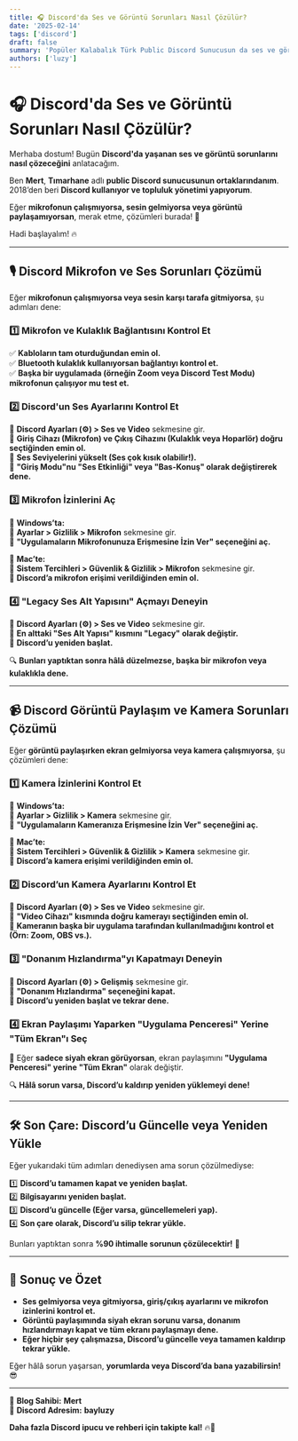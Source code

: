 ```yaml
---
title: 🎧 Discord'da Ses ve Görüntü Sorunları Nasıl Çözülür?
date: '2025-02-14'
tags: ['discord']
draft: false
summary: 'Popüler Kalabalık Türk Public Discord Sunucusun da ses ve görüntü sorunları nasıl çözülür?'
authors: ['luzy']
---
```

# 🎧 Discord'da Ses ve Görüntü Sorunları Nasıl Çözülür?

Merhaba dostum! Bugün **Discord'da yaşanan ses ve görüntü sorunlarını nasıl çözeceğini** anlatacağım.  

Ben **Mert**, **Tımarhane** adlı **public Discord sunucusunun ortaklarındanım**.  
2018’den beri **Discord kullanıyor ve topluluk yönetimi yapıyorum**.  

Eğer **mikrofonun çalışmıyorsa, sesin gelmiyorsa veya görüntü paylaşamıyorsan**, merak etme, çözümleri burada! 🚀  

Hadi başlayalım! 🔥  

---

## 🎙 **Discord Mikrofon ve Ses Sorunları Çözümü**  

Eğer **mikrofonun çalışmıyorsa veya sesin karşı tarafa gitmiyorsa**, şu adımları dene:  

### **1️⃣ Mikrofon ve Kulaklık Bağlantısını Kontrol Et**  
✅ **Kabloların tam oturduğundan emin ol.**  
✅ **Bluetooth kulaklık kullanıyorsan bağlantıyı kontrol et.**  
✅ **Başka bir uygulamada (örneğin Zoom veya Discord Test Modu) mikrofonun çalışıyor mu test et.**  

### **2️⃣ Discord'un Ses Ayarlarını Kontrol Et**  
🔹 **Discord Ayarları (⚙️) > Ses ve Video** sekmesine gir.  
🔹 **Giriş Cihazı (Mikrofon) ve Çıkış Cihazını (Kulaklık veya Hoparlör) doğru seçtiğinden emin ol.**  
🔹 **Ses Seviyelerini yükselt (Ses çok kısık olabilir!).**  
🔹 **"Giriş Modu"nu "Ses Etkinliği" veya "Bas-Konuş" olarak değiştirerek dene.**  

### **3️⃣ Mikrofon İzinlerini Aç**  
📌 **Windows’ta:**  
🔹 **Ayarlar > Gizlilik > Mikrofon** sekmesine gir.  
🔹 **"Uygulamaların Mikrofonunuza Erişmesine İzin Ver" seçeneğini aç.**  

📌 **Mac’te:**  
🔹 **Sistem Tercihleri > Güvenlik & Gizlilik > Mikrofon** sekmesine gir.  
🔹 **Discord’a mikrofon erişimi verildiğinden emin ol.**  

### **4️⃣ "Legacy Ses Alt Yapısını" Açmayı Deneyin**  
🔹 **Discord Ayarları (⚙️) > Ses ve Video** sekmesine gir.  
🔹 **En alttaki "Ses Alt Yapısı" kısmını "Legacy" olarak değiştir.**  
🔹 **Discord’u yeniden başlat.**  

🔍 **Bunları yaptıktan sonra hâlâ düzelmezse, başka bir mikrofon veya kulaklıkla dene.**  

---

## 📹 **Discord Görüntü Paylaşım ve Kamera Sorunları Çözümü**  

Eğer **görüntü paylaşırken ekran gelmiyorsa veya kamera çalışmıyorsa**, şu çözümleri dene:  

### **1️⃣ Kamera İzinlerini Kontrol Et**  
📌 **Windows’ta:**  
🔹 **Ayarlar > Gizlilik > Kamera** sekmesine gir.  
🔹 **"Uygulamaların Kameranıza Erişmesine İzin Ver" seçeneğini aç.**  

📌 **Mac’te:**  
🔹 **Sistem Tercihleri > Güvenlik & Gizlilik > Kamera** sekmesine gir.  
🔹 **Discord’a kamera erişimi verildiğinden emin ol.**  

### **2️⃣ Discord’un Kamera Ayarlarını Kontrol Et**  
🔹 **Discord Ayarları (⚙️) > Ses ve Video** sekmesine gir.  
🔹 **"Video Cihazı" kısmında doğru kamerayı seçtiğinden emin ol.**  
🔹 **Kameranın başka bir uygulama tarafından kullanılmadığını kontrol et (Örn: Zoom, OBS vs.).**  

### **3️⃣ "Donanım Hızlandırma"yı Kapatmayı Deneyin**  
🔹 **Discord Ayarları (⚙️) > Gelişmiş** sekmesine gir.  
🔹 **"Donanım Hızlandırma" seçeneğini kapat.**  
🔹 **Discord’u yeniden başlat ve tekrar dene.**  

### **4️⃣ Ekran Paylaşımı Yaparken "Uygulama Penceresi" Yerine "Tüm Ekran"ı Seç**  
🔹 Eğer **sadece siyah ekran görüyorsan**, ekran paylaşımını **"Uygulama Penceresi" yerine "Tüm Ekran"** olarak değiştir.  

🔍 **Hâlâ sorun varsa, Discord’u kaldırıp yeniden yüklemeyi dene!**  

---

## 🛠 **Son Çare: Discord’u Güncelle veya Yeniden Yükle**  

Eğer yukarıdaki tüm adımları denediysen ama sorun çözülmediyse:  

1️⃣ **Discord’u tamamen kapat ve yeniden başlat.**  
2️⃣ **Bilgisayarını yeniden başlat.**  
3️⃣ **Discord’u güncelle (Eğer varsa, güncellemeleri yap).**  
4️⃣ **Son çare olarak, Discord’u silip tekrar yükle.**  

Bunları yaptıktan sonra **%90 ihtimalle sorunun çözülecektir!** 🚀  

---

## 🎯 **Sonuç ve Özet**  

- **Ses gelmiyorsa veya gitmiyorsa, giriş/çıkış ayarlarını ve mikrofon izinlerini kontrol et.**  
- **Görüntü paylaşımında siyah ekran sorunu varsa, donanım hızlandırmayı kapat ve tüm ekranı paylaşmayı dene.**  
- **Eğer hiçbir şey çalışmazsa, Discord’u güncelle veya tamamen kaldırıp tekrar yükle.**  

Eğer hâlâ sorun yaşarsan, **yorumlarda veya Discord’da bana yazabilirsin!** 😎  

---

📌 **Blog Sahibi:** **Mert**  
📌 **Discord Adresim:** **bayluzy**  

**Daha fazla Discord ipucu ve rehberi için takipte kal!** 🔥👀 
